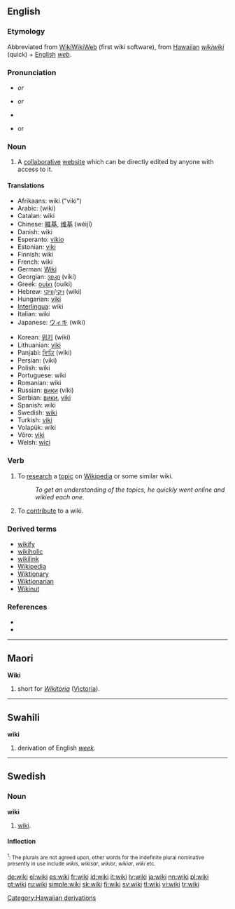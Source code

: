 {{was wotd|2006|December|31}}
==English==

===Etymology===
Abbreviated from [[w:WikiWikiWeb|WikiWikiWeb]] (first wiki software), from [[Hawaiian]] ''[[wikiwiki]]'' (quick) + [[English]] ''[[web]]''.

===Pronunciation===
* {{IPA|/ˈwɪ.ki/}} ''or'' {{IPAchar|/ˈwi.ki/}}
* {{AHD|(wĭʹkē)}} ''or'' {{AHDchar|(wēʹkē)}}
* {{audio|en-us-wiki.ogg|Audio (US)}}
* {{rhymes|ɪki}} or {{IPAchar|[[Rhymes:English:-iːki|-iːki]]}}

===Noun===
{{wikipedia}}
{{en-noun}}

# A [[collaborative]] [[website]] which can be directly edited by anyone with access to it.

====Translations====
{{trans-top|''n.'' collaborative website}}
*Afrikaans: wiki ("viki")
*Arabic: {{ARchar|[[ويكي]]}} (wiki)
*Catalan: wiki
*Chinese: [[維基]], [[维基]] (wéijī)
*Danish: wiki
*Esperanto: [[vikio]]
*Estonian: [[viki#Estonian|viki]]
*Finnish: wiki
*French: wiki {{m}}
*German: [[Wiki]] {{n}}
*Georgian: [[ვიკი]] (viki)
*Greek: [[ουίκι]] (ouíki)
*Hebrew: [[ויקי]]/[[וויקי]] (wiki)
*Hungarian: [[viki]]
*[[Interlingua]]: wiki
*Italian: wiki
*Japanese: [[ウィキ]] (wiki)
{{trans-mid}}
*Korean: [[위키]] (wiki)
*Lithuanian: [[viki#Lithuanian|viki]]
*Panjabi: [[ਵਿਕਿ]] (wiki)
*Persian: {{FAchar|[[ویکی]]}} (viki)
*Polish: wiki
*Portuguese: wiki
*Romanian: wiki
*Russian: [[вики]] (víki)
*Serbian: [[вики]], [[viki]]
*Spanish: wiki
*Swedish: [[#Swedish|wiki]]
*Turkish: [[viki#Turkish|viki]]
*Volapük: wiki
*Võro: [[viki#Võro|viki]]
*Welsh: [[wici]]
{{trans-bottom}}

===Verb===
{{en-verb|wiki}}

#{{transitive}} To [[research]] a [[topic]] on [[Wikipedia]] or some similar wiki.
#:''To get an understanding of the topics, he quickly went online and wikied each one.''
#{{intransitive}} To [[contribute]] to a wiki.

===Derived terms===
* [[wikify]]
* [[wikiholic]]
* [[wikilink]]
* [[Wikipedia]]
* [[Wiktionary]]
* [[Wiktionarian]]
* [[Wikinut]]

===References===
* {{R:American Heritage 2000|wiki}}
* {{R:Webster's New Millennium|wiki}}

----

==Maori==
'''Wiki'''
# short for ''[[Wikitoria]]'' ([[Victoria]]).

----

==Swahili==
'''wiki'''
# derivation of English ''[[week]]''.

----

==Swedish==

===Noun===
'''wiki''' {{IPA|viːkɪ, vɪkɪ, wiːkɪ, wɪkɪ}}

# [[#English|wiki]].

====Inflection====
{{sv-noun|gender=Common|wiki|wikin|wikier|wikierna|wikis|wikins|wikiers|wikiernas}}
<small><sup>1</sup>: The plurals are not agreed upon, other words for the indefinite plural nominative presently in use include ''wikis'', ''wikisar'', ''wikior'', ''wikiar'', ''wiki'' etc.</small>

[[Category:Hawaiian derivations]]

[[de:wiki]]
[[el:wiki]]
[[es:wiki]]
[[fr:wiki]]
[[id:wiki]]
[[it:wiki]]
[[lv:wiki]]
[[ja:wiki]]
[[nn:wiki]]
[[pl:wiki]]
[[pt:wiki]]
[[ru:wiki]]
[[simple:wiki]]
[[sk:wiki]]
[[fi:wiki]]
[[sv:wiki]]
[[tl:wiki]]
[[vi:wiki]]
[[tr:wiki]]